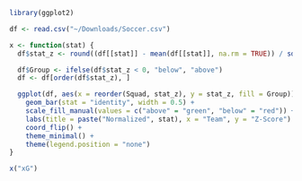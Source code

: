 ```r
library(ggplot2)

df <- read.csv("~/Downloads/Soccer.csv")
```

```r
x <- function(stat) {
  df$stat_z <- round((df[[stat]] - mean(df[[stat]], na.rm = TRUE)) / sd(df[[stat]], na.rm = TRUE), 2)

  df$Group <- ifelse(df$stat_z < 0, "below", "above")
  df <- df[order(df$stat_z), ]

  ggplot(df, aes(x = reorder(Squad, stat_z), y = stat_z, fill = Group)) +
    geom_bar(stat = "identity", width = 0.5) +
    scale_fill_manual(values = c("above" = "green", "below" = "red")) +
    labs(title = paste("Normalized", stat), x = "Team", y = "Z-Score") +
    coord_flip() +
    theme_minimal() +
    theme(legend.position = "none")
}
```

```r
x("xG")
```


